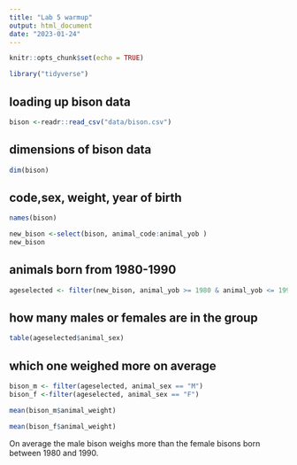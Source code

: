 ```yaml
---
title: "Lab 5 warmup"
output: html_document
date: "2023-01-24"
---
```


```r
knitr::opts_chunk$set(echo = TRUE)
```
```r
library("tidyverse")
```

## loading up bison data
```r
bison <-readr::read_csv("data/bison.csv")
```
## dimensions of bison data
```r
dim(bison)
```

## code,sex, weight, year of birth
```r
names(bison)
```

```r
new_bison <-select(bison, animal_code:animal_yob )
new_bison
```
## animals born from 1980-1990
```r
ageselected <- filter(new_bison, animal_yob >= 1980 & animal_yob <= 1990)

```
## how many males or females are in the group

```r
table(ageselected$animal_sex)
```
## which one weighed more on average
```r
bison_m <- filter(ageselected, animal_sex == "M")
bison_f <-filter(ageselected, animal_sex == "F")
```

```r
mean(bison_m$animal_weight)
```

```r
mean(bison_f$animal_weight)
```

On average the male bison weighs more than the female bisons born between 1980 and 1990.